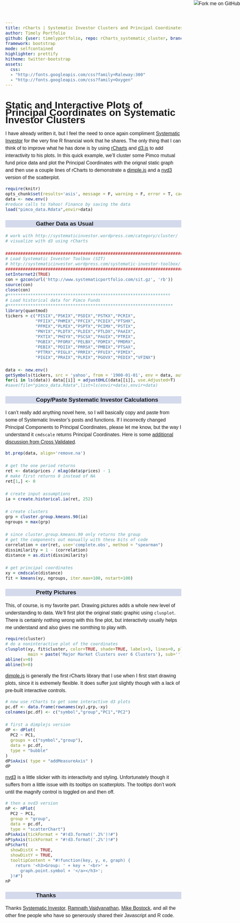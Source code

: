 ```yaml
---
title: rCharts | Systematic Investor Clusters and Principal Coordinates
author: Timely Portfolio
github: {user: timelyportfolio, repo: rCharts_systematic_cluster, branch: "gh-pages"}
framework: bootstrap
mode: selfcontained
highlighter: prettify
hitheme: twitter-bootstrap
assets:
  css:
  - "http://fonts.googleapis.com/css?family=Raleway:300"
  - "http://fonts.googleapis.com/css?family=Oxygen"
---
```

  
<style>
iframe{
  height:600px;
  width:900px;
  margin:auto auto;
}

body{
  font-family: 'Oxygen', sans-serif;
  font-size: 16px;
  line-height: 24px;
}

h1,h2,h3,h4 {
  font-family: 'Raleway', sans-serif;
}

.container { width: 900px; }

h3 {
  background-color: #D4DAEC;
    text-indent: 100px; 
}

h4 {
  text-indent: 100px;
}
</style>
  
<a href="https://github.com/timelyportfolio/rCharts_systematic_cluster"><img style="position: absolute; top: 0; right: 0; border: 0;" src="https://s3.amazonaws.com/github/ribbons/forkme_right_darkblue_121621.png" alt="Fork me on GitHub"></a>

# Static and Interactive Plots of Principal Coordinates on Systematic Investor Clusters
I have already written it, but I feel the need to once again compliment [Systematic Investor](http://systematicinvestor.wordpress.com) for the very fine R financial work that he shares.  The only thing that I can think of to improve what he has done is by using [rCharts](http://rcharts.io) and [d3.js](http://d3js.org) to add interactivity to his plots.  In this quick example, we'll cluster some Pimco mutual fund price data and plot the Principal Coordinates with the orignal static graph and then use a couple lines of rCharts to demonstrate a [dimple.js](http://dimplejs.org) and a [nvd3](http://nvd3.org) version of the scatterplot.

```r
require(knitr)
opts_chunk$set(results='asis', message = F, warning = F, error = T, cache = F, tidy = F)
data <- new.env()
#reduce calls to Yahoo! Finance by saving the data
load("pimco_data.Rdata",envir=data)
```

### Gather Data as Usual
```r
# work with http://systematicinvestor.wordpress.com/category/cluster/
# visualize with d3 using rCharts

###############################################################################
# Load Systematic Investor Toolbox (SIT)
# http://systematicinvestor.wordpress.com/systematic-investor-toolbox/
###############################################################################
setInternet2(TRUE)
con = gzcon(url('http://www.systematicportfolio.com/sit.gz', 'rb'))
source(con)
close(con)
#*****************************************************************
# Load historical data for Pimco Funds
#****************************************************************** 
library(quantmod)
tickers = c("PISIX","PSKIX","PSDIX","PSTKX","PCRIX",
            "PFIIX","PHMIX","PFCIX","PCDIX","PTSHX",
            "PFMIX","PLMIX","PSPTX","PCIMX","PSTIX",
            "PNYIX","PLDTX","PLDIX","PTLDX","PAAIX",
            "PXTIX","PHIYX","PSCSX","PAUIX","PTRIX",
            "PGBIX","PFORX","PELBX","PDMIX","PMDRX",
            "PEBIX","PDIIX","PRRSX","PMBIX","PTSAX",
            "PTTRX","PIGLX","PRRIX","PFUIX","PIMIX",
            "PIGIX","PRAIX","PLRIX","PGOVX","PEDIX","VFINX")

data <- new.env()
getSymbols(tickers, src = 'yahoo', from = '1900-01-01', env = data, auto.assign = T)
for(i in ls(data)) data[[i]] = adjustOHLC(data[[i]], use.Adjusted=T)
#save(file="pimco_data.Rdata",list=ls(envir=data),envir=data)
```

### Copy/Paste Systematic Investor Calculations
I can't really add anything novel here, so I will basically copy and paste from some of Systematic Investor's posts and functions.  If I incorrectly changed Principal Components to Principal Coordinates, please let me know, but the way I understand it `cmdscale` returns Principal Coordinates.  Here is some [additional discussion from Cross Validated](http://stats.stackexchange.com/questions/14002/whats-the-difference-between-principal-components-analysis-and-multidimensional).

```r
bt.prep(data, align='remove.na')

# get the one period returns
ret <- data$prices / mlag(data$prices) - 1
# make first returns 0 instead of NA
ret[1,] <- 0

# create input assumptions
ia = create.historical.ia(ret, 252) 

# create clusters
grp = cluster.group.kmeans.90(ia)
ngroups = max(grp)

# since cluster.group.kmeans.90 only returns the group
# get the components out manually with these bits of code
correlation = cor(ret, use='complete.obs', method = "spearman")    
dissimilarity = 1 - (correlation)
distance = as.dist(dissimilarity)

# get principal coordinates
xy = cmdscale(distance)
fit = kmeans(xy, ngroups, iter.max=100, nstart=100)
```

### Pretty Pictures
This, of course, is my favorite part.  Drawing pictures adds a whole new level of understanding to data.  We'll first plot the original static graphic using `clusplot`.  There is certainly nothing wrong with this fine plot, but interactivity usually helps me understand and also gives me somthing to play with.

```r
require(cluster)
# do a noninteractive plot of the coordinates
clusplot(xy, fit$cluster, color=TRUE, shade=TRUE, labels=3, lines=0, plotchar=F, 
         main = paste('Major Market Clusters over 6 Clusters'), sub='')
abline(v=0)
abline(h=0)
```

[dimple.js](http://dimplejs.org) is generally the first rCharts library that I use when I first start drawing plots, since it is extremely flexible.  It does suffer just slightly though with a lack of pre-built interactive controls.

```r
# now use rCharts to get some interactive d3 plots
pc.df <- data.frame(rownames(xy),grp,-xy)
colnames(pc.df) <- c("symbol","group","PC1","PC2")

# first a dimplejs version
dP <- dPlot(
  PC2 ~ PC1,
  groups = c("symbol","group"),
  data = pc.df,
  type = "bubble"
)
dP$xAxis( type = "addMeasureAxis" )
dP
```

[nvd3](http://nvd3.org) is a little slicker with its interactivity and styling.  Unfortunately though it suffers from a little issue with its tooltips on scatterplots.  The tooltips don't work until the magnify control is toggled on and then off.

```r
# then a nvd3 version
nP <- nPlot(
  PC2 ~ PC1,
  group = "group",
  data = pc.df,
  type = "scatterChart")
nP$xAxis(tickFormat = "#!d3.format('.2%')!#")
nP$yAxis(tickFormat = "#!d3.format('.2%')!#")
nP$chart(
  showDistX = TRUE,
  showDistY = TRUE,
  tooltipContent = "#!function(key, y, e, graph) {
    return '<h3>Group: ' + key + '<br>' +
      graph.point.symbol + '</a></h3>';
  }!#")
nP
```

### Thanks
Thanks [Systematic Investor](http://systematicinvestor.wordpress.com), [Ramnath Vaidyanathan](http://github.com/ramnathv), [Mike Bostock](http://bost.ocks.org/mike/), and all the other fine people who have so generously shared their Javascript and R code.